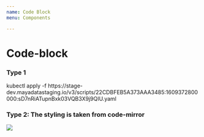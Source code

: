 ```yaml
---
name: Code Block
menu: Components

---
```


# Code-block

### Type 1

<Playground>

<div className="code-wrapper">
    <div title="copy to clipboard" className="copy-btn ember-view" type="button">
        <div className="copy-label">
            <span className="mi mi-copy text-white"></span>
        </div>
        <div className="text-code">
            <div className="copy-block-text">
                kubectl apply -f https://stage-dev.mayadatastaging.io/v3/scripts/22CDBFEB5A373AAA3485:1609372800000:sD7nRiATupnBxk03VQB3X9j9QIU.yaml
            </div>
        </div>
    </div>
</div>

</Playground>

### Type 2: The styling is taken from code-mirror

<div class="code-wrap">
    <img class="mw-100" src={CodeMirror}/>
</div>